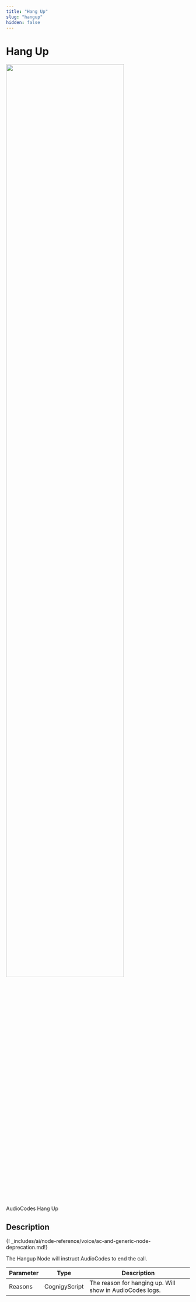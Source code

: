 ```yaml
---
title: "Hang Up" 
slug: "hangup"
hidden: false 
---
```


# Hang Up

<Frame>
  <img class="image-center" src="../../../../../../_assets/ai/build/node-reference/audiocodes/hang-up.png" width="80%" />
  <figcaption>AudioCodes Hang Up</figcaption>
</Frame>

## Description

{! _includes/ai/node-reference/voice/ac-and-generic-node-deprecation.md!}

The Hangup Node will instruct AudioCodes to end the call.

| Parameter | Type          | Description                                              |
|-----------|---------------|----------------------------------------------------------|
| Reasons   | CognigyScript | The reason for hanging up. Will show in AudioCodes logs. |
